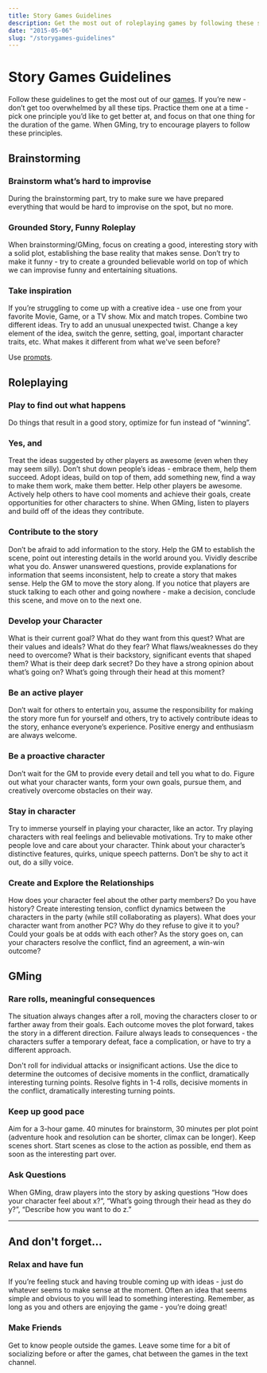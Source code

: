 ```yaml
---
title: Story Games Guidelines
description: Get the most out of roleplaying games by following these simple tips.
date: "2015-05-06"
slug: "/storygames-guidelines"
---
```


# Story Games Guidelines
Follow these guidelines to get the most out of our [games](/story-games). If you’re new - don’t get too overwhelmed by all these tips. Practice them one at a time - pick one principle you’d like to get better at, and focus on that one thing for the duration of the game. When GMing, try to encourage players to follow these principles. 

## Brainstorming

<div className="columns"> 
<div className="col">

### Brainstorm what’s hard to improvise
During the brainstorming part, try to make sure we have prepared everything that would be hard to improvise on the spot, but no more.

### Grounded Story, Funny Roleplay
When brainstorming/GMing, focus on creating a good, interesting story with a solid plot, establishing the base reality that makes sense. Don’t try to make it funny - try to create a grounded believable world on top of which we can improvise funny and entertaining situations.

</div>
<div className="col">

### Take inspiration
If you’re struggling to come up with a creative idea - use one from your favorite Movie, Game, or a TV show. Mix and match tropes. Combine two different ideas. Try to add an unusual unexpected twist. Change a key element of the idea, switch the genre, setting, goal, important character traits, etc. What makes it different from what we've seen before?

Use [prompts](https://rpgadventures.io/files/prompts.pdf).

</div>
</div>

## Roleplaying

<div className="columns"> 
<div className="col">


### Play to find out what happens
Do things that result in a good story, optimize for fun instead of “winning”.

### Yes, and
Treat the ideas suggested by other players as awesome (even when they may seem silly). Don’t shut down people’s ideas - embrace them, help them succeed. Adopt ideas, build on top of them, add something new, find a way to make them work, make them better. Help other players be awesome. Actively help others to have cool moments and achieve their goals, create opportunities for other characters to shine. When GMing, listen to players and build off of the ideas they contribute.

### Contribute to the story
Don’t be afraid to add information to the story. Help the GM to establish the scene, point out interesting details in the world around you. Vividly describe what you do. Answer unanswered questions, provide explanations for information that seems inconsistent, help to create a story that makes sense. Help the GM to move the story along. If you notice that players are stuck talking to each other and going nowhere - make a decision, conclude this scene, and move on to the next one.

### Develop your Character
What is their current goal? What do they want from this quest? What are their values and ideals? What do they fear? What flaws/weaknesses do they need to overcome? What is their backstory, significant events that shaped them? What is their deep dark secret? Do they have a strong opinion about what’s going on? What’s going through their head at this moment? 

</div>
<div className="col">

### Be an active player
Don’t wait for others to entertain you, assume the responsibility for making the story more fun for yourself and others, try to actively contribute ideas to the story, enhance everyone’s experience. Positive energy and enthusiasm are always welcome. 

### Be a proactive character
Don’t wait for the GM to provide every detail and tell you what to do. Figure out what your character wants, form your own goals, pursue them, and creatively overcome obstacles on their way. 

### Stay in character
Try to immerse yourself in playing your character, like an actor. Try playing characters with real feelings and believable motivations. Try to make other people love and care about your character. Think about your character’s distinctive features, quirks, unique speech patterns. Don’t be shy to act it out, do a silly voice.

### Create and Explore the Relationships
How does your character feel about the other party members? Do you have history? Create interesting tension, conflict dynamics between the characters in the party (while still collaborating as players). What does your character want from another PC? Why do they refuse to give it to you? Could your goals be at odds with each other? As the story goes on, can your characters resolve the conflict, find an agreement, a win-win outcome?


<!-- characters want opposite things?  -->

</div>
</div>


## GMing

<div className="columns"> 
<div className="col">

### Rare rolls, meaningful consequences
The situation always changes after a roll, moving the characters closer to or farther away from their goals. Each outcome moves the plot forward, takes the story in a different direction. Failure always leads to consequences - the characters suffer a temporary defeat, face a complication, or have to try a different approach.

Don't roll for individual attacks or insignificant actions. Use the dice to determine the outcomes of decisive moments in the conflict, dramatically interesting turning points. Resolve fights in 1-4 rolls, decisive moments in the conflict, dramatically interesting turning points. 


</div>
<div className="col">

### Keep up good pace
Aim for a 3-hour game. 40 minutes for brainstorm, 30 minutes per plot point (adventure hook and resolution can be shorter, climax can be longer). Keep scenes short. Start scenes as close to the action as possible, end them as soon as the interesting part over.

### Ask Questions
When GMing, draw players into the story by asking questions “How does your character feel about x?”, “What’s going through their head as they do y?”, “Describe how you want to do z.”


</div>
</div>

---

## And don't forget...

<div className="columns"> 
<div className="col">

### Relax and have fun
If you’re feeling stuck and having trouble coming up with ideas - just do whatever seems to make sense at the moment. Often an idea that seems simple and obvious to you will lead to something interesting. Remember, as long as you and others are enjoying the game - you’re doing great! 

</div>
<div className="col">

### Make Friends
Get to know people outside the games. Leave some time for a bit of socializing before or after the games, chat between the games in the text channel.


</div>
</div>





<!-- Roll should meaningful impact on the story, determine the outcomes of decisive moments, dramatically interesting turning points.  -->
